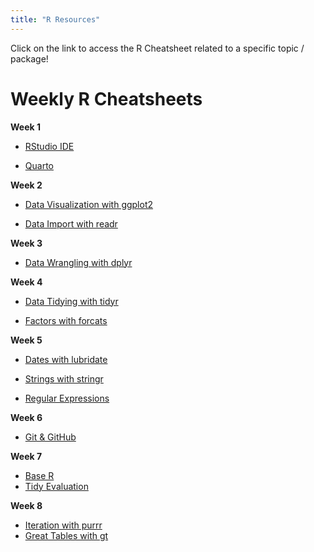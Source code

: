 ```yaml
---
title: "R Resources"
---
```


::: callout-tip
Click on the link to access the R Cheatsheet related to a specific topic / package!
:::

# Weekly R Cheatsheets

**Week 1**

-   [RStudio IDE](https://rstudio.github.io/cheatsheets/rstudio-ide.pdf)

-   [Quarto](https://rstudio.github.io/cheatsheets/quarto.pdf)

**Week 2**

-   [Data Visualization with ggplot2](https://rstudio.github.io/cheatsheets/data-visualization.pdf)

-   [Data Import with readr](https://rstudio.github.io/cheatsheets/data-import.pdf)

**Week 3**

-   [Data Wrangling with dplyr](https://rstudio.github.io/cheatsheets/data-transformation.pdf)

**Week 4**

-   [Data Tidying with tidyr](https://rstudio.github.io/cheatsheets/tidyr.pdf)

-   [Factors with forcats](https://rstudio.github.io/cheatsheets/factors.pdf)

**Week 5**

-   [Dates with lubridate](https://rstudio.github.io/cheatsheets/lubridate.pdf)

-   [Strings with stringr](https://rstudio.github.io/cheatsheets/strings.pdf)

-   [Regular Expressions](https://rstudio.github.io/cheatsheets/regex.pdf)

**Week 6**

-   [Git & GitHub](https://rstudio.github.io/cheatsheets/git-github.pdf)

**Week 7**

-   [Base R](https://rstudio.github.io/cheatsheets/base-r.pdf)
-   [Tidy Evaluation](https://rstudio.github.io/cheatsheets/tidyeval.pdf)

**Week 8**

-   [Iteration with purrr](https://rstudio.github.io/cheatsheets/purrr.pdf)
-   [Great Tables with gt](https://rstudio.github.io/cheatsheets/gt.pdf)
